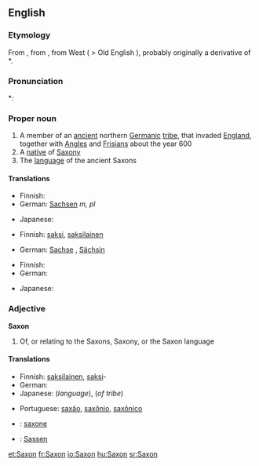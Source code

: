 {{wikipedia}}
==English==

===Etymology===
From {{etyl|fr}} {{term|Saxon|lang=fr}}, from {{etyl|la}} {{term|Saxonem}}, from West {{proto|Germanic|Saxon-}} ( > Old English {{term|Seaxan}}), probably originally a derivative of *{{term||sahsom|knife}}.

===Pronunciation===
*: {{rhymes|æksən}}

===Proper noun===
{{en-proper-noun}}

# A member of an [[ancient]] northern [[Germanic]] [[tribe]], that invaded [[England]], together with [[Angle]]s and [[Frisian]]s about the year 600
# A [[native]] of [[Saxony]]
# The [[language]] of the ancient Saxons

====Translations====
{{trans-top|member of Saxon tribe}}
* Finnish: {{t+|fi|saksi}}
* German: [[Sachsen]] ''m, pl''
{{trans-mid}}
* Japanese: {{t|ja|サクソン人|tr=sakuson jin}}
{{trans-bottom}}

{{trans-top|native of Saxony}}
* Finnish: [[saksi]], [[saksilainen]]
{{trans-mid}}
* German: [[Sachse]] {{m}}, [[Sächsin]] {{f}}
{{trans-bottom}}

{{trans-top|language of the Saxons}}
* Finnish: {{t+|fi|saksi}}
* German: {{t-|de|Sächsisch|n}}
{{trans-mid}}
* Japanese: {{t|ja|サクソン語|tr=sakuson go}}
{{trans-bottom}}

===Adjective===
'''Saxon'''

# Of, or relating to the Saxons, Saxony, or the Saxon language

====Translations====
{{trans-top|of Saxons, Saxony or Saxon language}}
* Finnish: [[saksilainen]], [[saksi]]-
* German: {{t+|de|sächsisch}}
* Japanese: {{t|ja|サクソン語の|tr=sakuson go no}} (''language''), {{t|ja|サクソン族の|tr=sakuson zoku no}} (''of tribe'')
{{trans-mid}}
* Portuguese: [[saxão]], [[saxônio]], [[saxônico]]
{{trans-bottom}}

{{checktrans-top}}
* {{ttbc|Interlingua}}: [[saxone]]
* {{ttbc|Low Saxon}}: [[Sassen]]
{{checktrans-bottom}}

[[et:Saxon]]
[[fr:Saxon]]
[[io:Saxon]]
[[hu:Saxon]]
[[sr:Saxon]]